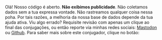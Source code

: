 Olá! Nosso código é aberto. **Não exibimos publicidade**.
Não coletamos dados sem a tua expressa vontade. 
Não rastreamos qualquer coisa nessa poha. 
Por tais razões, a melhoria da nossa base de dados 
depende da tua ajuda ativa. Viu algo errado? Requisite revisão com 
apenas um clique ao final das conjugações,
ou então reporte via minhas redes sociais: [Mastodon](https://ursal.zone/@renribsilva) ou 
[Github](https://github.com/renribsilva/conjugador). Para saber mais sobre
este conjugador, clique no botão:
